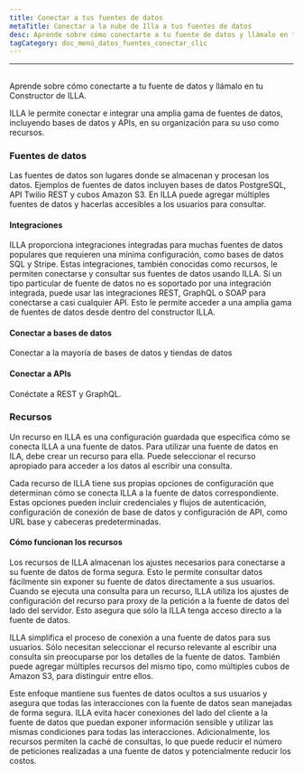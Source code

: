 ```yaml
---
title: Conectar a tus fuentes de datos
metaTitle: Conectar a la nube de Illa a tus fuentes de datos
desc: Aprende sobre cómo conectarte a tu fuente de datos y llámalo en tu Constructor de ILLA
tagCategory: doc_menú_datos_fuentes_conectar_clic
---
```


* * *

## <Heading hidden>Conéctate a tus fuentes de datos (Acción)</Heading>

Aprende sobre cómo conectarte a tu fuente de datos y llámalo en tu Constructor de ILLA.

ILLA le permite conectar e integrar una amplia gama de fuentes de datos, incluyendo bases de datos y APIs, en su organización para su uso como recursos.

### Fuentes de datos

Las fuentes de datos son lugares donde se almacenan y procesan los datos. Ejemplos de fuentes de datos incluyen bases de datos PostgreSQL, API Twilio REST y cubos Amazon S3. En ILLA puede agregar múltiples fuentes de datos y hacerlas accesibles a los usuarios para consultar.

#### Integraciones

ILLA proporciona integraciones integradas para muchas fuentes de datos populares que requieren una mínima configuración, como bases de datos SQL y Stripe. Estas integraciones, también conocidas como recursos, le permiten conectarse y consultar sus fuentes de datos usando ILLA. Si un tipo particular de fuente de datos no es soportado por una integración integrada, puede usar las integraciones REST, GraphQL o SOAP para conectarse a casi cualquier API. Esto le permite acceder a una amplia gama de fuentes de datos desde dentro del constructor ILLA.

#### Conectar a bases de datos

Conectar a la mayoría de bases de datos y tiendas de datos

#### Conectar a APIs

Conéctate a REST y GraphQL.

### Recursos

Un recurso en ILLA es una configuración guardada que especifica cómo se conecta ILLA a una fuente de datos. Para utilizar una fuente de datos en ILA, debe crear un recurso para ella. Puede seleccionar el recurso apropiado para acceder a los datos al escribir una consulta.

Cada recurso de ILLA tiene sus propias opciones de configuración que determinan cómo se conecta ILLA a la fuente de datos correspondiente. Estas opciones pueden incluir credenciales y flujos de autenticación, configuración de conexión de base de datos y configuración de API, como URL base y cabeceras predeterminadas.

#### Cómo funcionan los recursos

Los recursos de ILLA almacenan los ajustes necesarios para conectarse a su fuente de datos de forma segura. Esto le permite consultar datos fácilmente sin exponer su fuente de datos directamente a sus usuarios. Cuando se ejecuta una consulta para un recurso, ILLA utiliza los ajustes de configuración del recurso para proxy de la petición a la fuente de datos del lado del servidor. Esto asegura que sólo la ILLA tenga acceso directo a la fuente de datos.

ILLA simplifica el proceso de conexión a una fuente de datos para sus usuarios. Sólo necesitan seleccionar el recurso relevante al escribir una consulta sin preocuparse por los detalles de la fuente de datos. También puede agregar múltiples recursos del mismo tipo, como múltiples cubos de Amazon S3, para distinguir entre ellos.

Este enfoque mantiene sus fuentes de datos ocultos a sus usuarios y asegura que todas las interacciones con la fuente de datos sean manejadas de forma segura. ILLA evita hacer conexiones del lado del cliente a la fuente de datos que puedan exponer información sensible y utilizar las mismas condiciones para todas las interacciones. Adicionalmente, los recursos permiten la caché de consultas, lo que puede reducir el número de peticiones realizadas a una fuente de datos y potencialmente reducir los costos.
